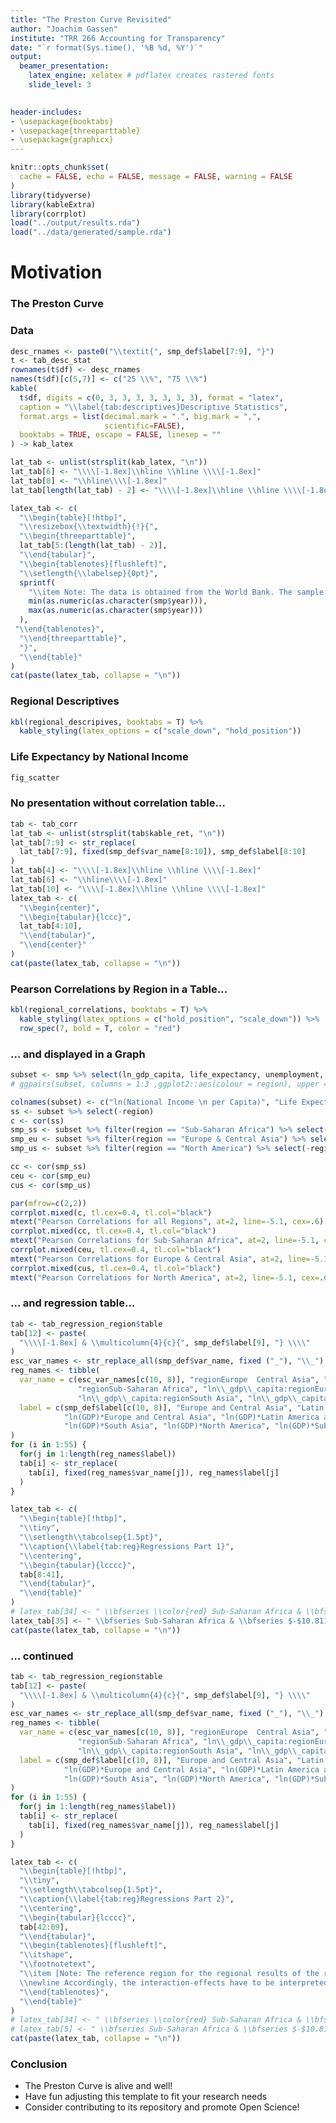 ```yaml
---
title: "The Preston Curve Revisited"
author: "Joachim Gassen"
institute: "TRR 266 Accounting for Transparency"
date: "`r format(Sys.time(), '%B %d, %Y')`"
output: 
  beamer_presentation: 
    latex_engine: xelatex # pdflatex creates rastered fonts
    slide_level: 3

        
header-includes:
- \usepackage{booktabs} 
- \usepackage{threeparttable}
- \usepackage{graphicx}
---
```



```r
knitr::opts_chunk$set(
  cache = FALSE, echo = FALSE, message = FALSE, warning = FALSE
)
library(tidyverse)
library(kableExtra)
library(corrplot)
load("../output/results.rda")
load("../data/generated/sample.rda")
```


# Motivation

### The Preston Curve

\begin{center}
\includegraphics[width=0.8\textwidth]{../media/preston_1975_p235.png} \\
Preston (1975, p. 235)
\end{center}


### Data

```r
desc_rnames <- paste0("\\textit{", smp_def$label[7:9], "}")
t <- tab_desc_stat
rownames(t$df) <- desc_rnames
names(t$df)[c(5,7)] <- c("25 \\%", "75 \\%")
kable(
  t$df, digits = c(0, 3, 3, 3, 3, 3, 3, 3), format = "latex",
  caption = "\\label{tab:descriptives}Descriptive Statistics",
  format.args = list(decimal.mark = ".", big.mark = ",", 
                     scientific=FALSE),
  booktabs = TRUE, escape = FALSE, linesep = ""
) -> kab_latex

lat_tab <- unlist(strsplit(kab_latex, "\n"))
lat_tab[6] <- "\\\\[-1.8ex]\\hline \\hline \\\\[-1.8ex]"
lat_tab[8] <- "\\hline\\\\[-1.8ex]"
lat_tab[length(lat_tab) - 2] <- "\\\\[-1.8ex]\\hline \\hline \\\\[-1.8ex]"

latex_tab <- c(
  "\\begin{table}[!htbp]",  
  "\\resizebox{\\textwidth}{!}{",
  "\\begin{threeparttable}",
  lat_tab[5:(length(lat_tab) - 2)],
  "\\end{tabular}",
  "\\begin{tablenotes}[flushleft]",
  "\\setlength{\\labelsep}{0pt}",
  sprintf(
    "\\item Note: The data is obtained from the World Bank. The sample covers %d countries and the period %d to %d. \\textit{National Income per captia} values are in constant 2010 thousand U.S. dollars.", length(unique(smp$country)),
    min(as.numeric(as.character(smp$year))), 
    max(as.numeric(as.character(smp$year)))
  ),
 "\\end{tablenotes}",
  "\\end{threeparttable}",
  "}",
  "\\end{table}"
)
cat(paste(latex_tab, collapse = "\n"))  
```

### Regional Descriptives

```r
kbl(regional_descripives, booktabs = T) %>%
  kable_styling(latex_options = c("scale_down", "hold_position"))
```

### Life Expectancy by National Income

```r
fig_scatter
```

### No presentation without correlation table...

``` r
tab <- tab_corr
lat_tab <- unlist(strsplit(tab$kable_ret, "\n"))
lat_tab[7:9] <- str_replace(
  lat_tab[7:9], fixed(smp_def$var_name[8:10]), smp_def$label[8:10]
)
lat_tab[4] <- "\\\\[-1.8ex]\\hline \\hline \\\\[-1.8ex]"
lat_tab[6] <- "\\hline\\\\[-1.8ex]"
lat_tab[10] <- "\\\\[-1.8ex]\\hline \\hline \\\\[-1.8ex]"
latex_tab <- c(
  "\\begin{center}",
  "\\begin{tabular}{lccc}",
  lat_tab[4:10],
  "\\end{tabular}",
  "\\end{center}"
)
cat(paste(latex_tab, collapse = "\n"))
```

### Pearson Correlations by Region in a Table...

```r
kbl(regional_correlations, booktabs = T) %>%
  kable_styling(latex_options = c("hold_position", "scale_down")) %>%
  row_spec(7, bold = T, color = "red")
```

### ... and displayed in a Graph

```r
subset <- smp %>% select(ln_gdp_capita, life_expectancy, unemployment, region)
# ggpairs(subset, columns = 1:3 ,ggplot2::aes(colour = region), upper = list(continuous = wrap("cor", size = 3)))

colnames(subset) <- c("ln(National Income \n per Capita)", "Life Expectancy \n (in years)","Unemployment \n (in %)", "region")
ss <- subset %>% select(-region)
c <- cor(ss)
smp_ss <- subset %>% filter(region == "Sub-Saharan Africa") %>% select(-region)
smp_eu <- subset %>% filter(region == "Europe & Central Asia") %>% select(-region)
smp_us <- subset %>% filter(region == "North America") %>% select(-region)

cc <- cor(smp_ss)
ceu <- cor(smp_eu)
cus <- cor(smp_us)

par(mfrow=c(2,2)) 
corrplot.mixed(c, tl.cex=0.4, tl.col="black")
mtext("Pearson Correlations for all Regions", at=2, line=-5.1, cex=.6)
corrplot.mixed(cc, tl.cex=0.4, tl.col="black")
mtext("Pearson Correlations for Sub-Saharan Africa", at=2, line=-5.1, cex=.6)
corrplot.mixed(ceu, tl.cex=0.4, tl.col="black")
mtext("Pearson Correlations for Europe & Central Asia", at=2, line=-5.1, cex=.6)
corrplot.mixed(cus, tl.cex=0.4, tl.col="black")
mtext("Pearson Correlations for North America", at=2, line=-5.1, cex=.6)
```

### ... and regression table...

``` r
tab <- tab_regression_region$table
tab[12] <- paste(
  "\\\\[-1.8ex] & \\multicolumn{4}{c}{", smp_def$label[9], "} \\\\"
)
esc_var_names <- str_replace_all(smp_def$var_name, fixed ("_"), "\\_")
reg_names <- tibble(
  var_name = c(esc_var_names[c(10, 8)], "regionEurope  Central Asia", "regionLatin America  Caribbean" , "regionMiddle East  North Africa", "regionSouth Asia", "regionNorth America",
               "regionSub-Saharan Africa", "ln\\_gdp\\_capita:regionEurope  Central Asia", "ln\\_gdp\\_capita:regionLatin America  Caribbean", "ln\\_gdp\\_capita:regionMiddle East  North Africa",
               "ln\\_gdp\\_capita:regionSouth Asia", "ln\\_gdp\\_capita:regionNorth America", "ln\\_gdp\\_capita:regionSub-Saharan Africa"),
  label = c(smp_def$label[c(10, 8)], "Europe and Central Asia", "Latin America and Caribbean" , "Middle East and North Africa", "South Asia", "North America", "Sub-Saharan Africa", 
            "ln(GDP)*Europe and Central Asia", "ln(GDP)*Latin America and Caribbean", "ln(GDP)*Middle East and North Africa",
            "ln(GDP)*South Asia", "ln(GDP)*North America", "ln(GDP)*Sub-Saharan Africa")
)
for (i in 1:55) {
  for(j in 1:length(reg_names$label))
  tab[i] <- str_replace(
    tab[i], fixed(reg_names$var_name[j]), reg_names$label[j]
  )
}

latex_tab <- c(
  "\\begin{table}[!htbp]",
  "\\tiny",
  "\\setlength\\tabcolsep{1.5pt}",
  "\\caption{\\label{tab:reg}Regressions Part 1}",
  "\\centering",
  "\\begin{tabular}{lcccc}",
  tab[8:41],
  "\\end{tabular}",
  "\\end{table}"
)
# latex_tab[34] <- " \\bfseries \\color{red} Sub-Saharan Africa & \\bfseries \\color{red} $-$10.811$^{***}$ & \\bfseries \\color{red} $-$10.849$^{***}$ & \\bfseries \\color{red} $-$11.226$^{***}$ &  \\\\ "
latex_tab[35] <- " \\bfseries Sub-Saharan Africa & \\bfseries $-$10.811$^{***}$ & \\bfseries $-$10.849$^{***}$ & \\bfseries $-$11.226$^{***}$ &  \\\\ "
cat(paste(latex_tab, collapse = "\n"))
```

### ... continued

``` r
tab <- tab_regression_region$table
tab[12] <- paste(
  "\\\\[-1.8ex] & \\multicolumn{4}{c}{", smp_def$label[9], "} \\\\"
)
esc_var_names <- str_replace_all(smp_def$var_name, fixed ("_"), "\\_")
reg_names <- tibble(
  var_name = c(esc_var_names[c(10, 8)], "regionEurope  Central Asia", "regionLatin America  Caribbean" , "regionMiddle East  North Africa", "regionSouth Asia", "regionNorth America",
               "regionSub-Saharan Africa", "ln\\_gdp\\_capita:regionEurope  Central Asia", "ln\\_gdp\\_capita:regionLatin America  Caribbean", "ln\\_gdp\\_capita:regionMiddle East  North Africa",
               "ln\\_gdp\\_capita:regionSouth Asia", "ln\\_gdp\\_capita:regionNorth America", "ln\\_gdp\\_capita:regionSub-Saharan Africa"),
  label = c(smp_def$label[c(10, 8)], "Europe and Central Asia", "Latin America and Caribbean" , "Middle East and North Africa", "South Asia", "North America", "Sub-Saharan Africa", 
            "ln(GDP)*Europe and Central Asia", "ln(GDP)*Latin America and Caribbean", "ln(GDP)*Middle East and North Africa",
            "ln(GDP)*South Asia", "ln(GDP)*North America", "ln(GDP)*Sub-Saharan Africa")
)
for (i in 1:55) {
  for(j in 1:length(reg_names$label))
  tab[i] <- str_replace(
    tab[i], fixed(reg_names$var_name[j]), reg_names$label[j]
  )
}

latex_tab <- c(
  "\\begin{table}[!htbp]",
  "\\tiny",
  "\\setlength\\tabcolsep{1.5pt}",
  "\\caption{\\label{tab:reg}Regressions Part 2}",
  "\\centering",
  "\\begin{tabular}{lcccc}",
  tab[42:69],
  "\\end{tabular}",
  "\\begin{tablenotes}[flushleft]",
  "\\itshape",
  "\\footnotetext",
  "\\item [Note: The reference region for the regional results of the regression output is: East Asia and Pacific. 
  \\newline Accordingly, the interaction-effects have to be interpreted relatively to the reference category.]",
  "\\end{tablenotes}",
  "\\end{table}"
)
# latex_tab[34] <- " \\bfseries \\color{red} Sub-Saharan Africa & \\bfseries \\color{red} $-$10.811$^{***}$ & \\bfseries \\color{red} $-$10.849$^{***}$ & \\bfseries \\color{red} $-$11.226$^{***}$ &  \\\\ "
# latex_tab[5] <- " \\bfseries Sub-Saharan Africa & \\bfseries $-$10.811$^{***}$ & \\bfseries $-$10.849$^{***}$ & \\bfseries $-$11.226$^{***}$ &  \\\\ "
cat(paste(latex_tab, collapse = "\n"))
```


### Conclusion

- The Preston Curve is alive and well! 
- Have fun adjusting this template to fit your research needs
- Consider contributing to its repository and promote Open Science!







